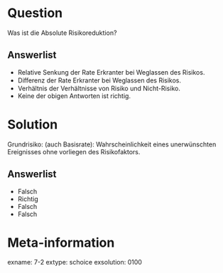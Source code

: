 Question
========

Was ist die Absolute Risikoreduktion?

Answerlist
----------
* Relative Senkung der Rate Erkranter bei Weglassen des Risikos.
* Diﬀerenz der Rate Erkranter bei Weglassen des Risikos.
* Verhältnis der Verhältnisse von Risiko und Nicht-Risiko.
* Keine der obigen Antworten ist richtig.

Solution
========

Grundrisiko: (auch Basisrate): Wahrscheinlichkeit eines unerwünschten Ereignisses ohne vorliegen des Risikofaktors.

Answerlist
----------
* Falsch
* Richtig
* Falsch
* Falsch


Meta-information
================
exname: 7-2
extype: schoice
exsolution: 0100